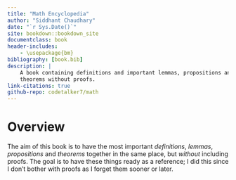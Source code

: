 ```yaml
--- 
title: "Math Encyclopedia"
author: "Siddhant Chaudhary"
date: "`r Sys.Date()`"
site: bookdown::bookdown_site
documentclass: book
header-includes:
    - \usepackage{bm}
bibliography: [book.bib]
description: |
    A book containing definitions and important lemmas, propositions and
    theorems without proofs.
link-citations: true 
github-repo: codetalker7/math
---
```


# Overview 

The aim of this book is to have the most important *definitions*, *lemmas*, *propositions* and
*theorems* together in the same place, but *without* including proofs. The goal is to
have these things ready as a reference; I did this since I don't bother with proofs as I 
forget them sooner or later.
